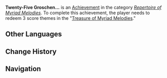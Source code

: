{{Achievement Infobox
|title        = Twenty-Five Groschen...
|id           = 
|order id     = 
|category     = Repertoire of Myriad Melodies (Achievement)
|description  = Redeem 3 score themes in the "[[Treasure of Myriad Melodies]]."
|requirements = 
|primogems    = 10
|tracking     = 
|topic        = 
|type         = 
|set          = Twenty-Five Groschen...
|tier         = 2
|tiers_total  = 3
}}
'''Twenty-Five Groschen...''' is an [[Achievement]] in the category ''[[Repertoire of Myriad Melodies (Achievement)|Repertoire of Myriad Melodies]]''. To complete this achievement, the player needs to redeem 3 score themes in the "[[Treasure of Myriad Melodies]]."
<!--
==Gameplay Notes==
* 

==Gallery==
{{Preview
|size=300px
|file=
|caption=
}}

==Video Guides==
{{EVT
|video1   = 
|caption1 = 
}}
-->
==Other Languages==
{{Other Languages|Transclude=Twenty-Five Groschen...}}

==Change History==
{{Change History|5.3}}
<!--
==References==
{{Reflist}}
-->
==Navigation==
{{Achievement Navbox}}